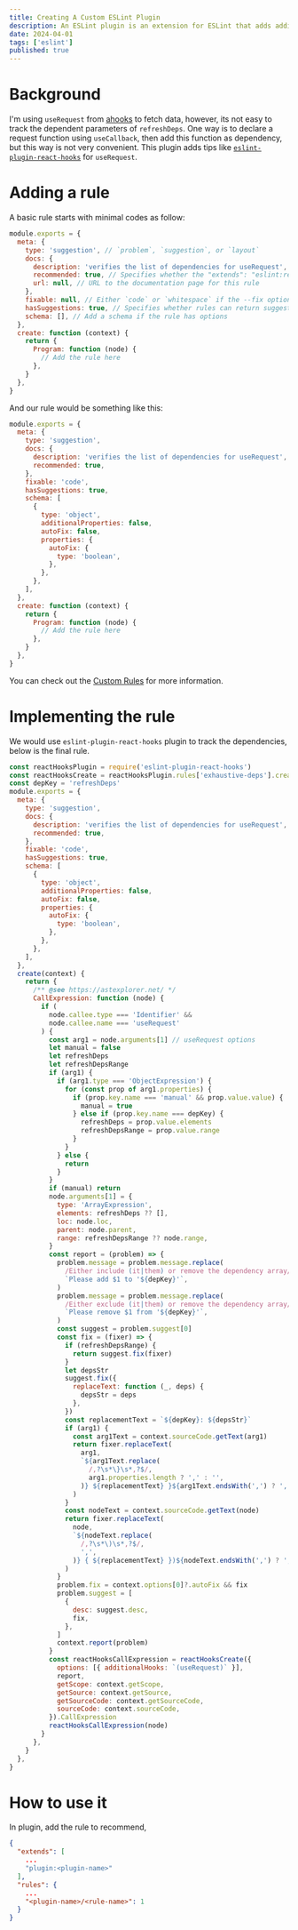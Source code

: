 ```yaml
---
title: Creating A Custom ESLint Plugin
description: An ESLint plugin is an extension for ESLint that adds additional rules and configuration options. Plugins let you customize your ESLint configuration to enforce rules that are not included in the core ESLint package. Plugins can also provide additional environments, custom processors, and configurations.
date: 2024-04-01
tags: ['eslint']
published: true
---
```


# Background

I'm using `useRequest` from [ahooks](https://ahooks.js.org/) to fetch data, however, its not easy to track the dependent parameters of `refreshDeps`. One way is to declare a request function using `useCallback`, then add this function as dependency, but this way is not very convenient. This plugin adds tips like [`eslint-plugin-react-hooks`](https://www.npmjs.com/package/eslint-plugin-react-hooks) for `useRequest`.

# Adding a rule

A basic rule starts with minimal codes as follow:

```js
module.exports = {
  meta: {
    type: 'suggestion', // `problem`, `suggestion`, or `layout`
    docs: {
      description: 'verifies the list of dependencies for useRequest',
      recommended: true, // Specifies whether the "extends": "eslint:recommended" property in a configuration file enables the rule
      url: null, // URL to the documentation page for this rule
    },
    fixable: null, // Either `code` or `whitespace` if the --fix option on the command line automatically fixes problems reported by the rule
    hasSuggestions: true, // Specifies whether rules can return suggestions (defaults to false if omitted)
    schema: [], // Add a schema if the rule has options
  },
  create: function (context) {
    return {
      Program: function (node) {
        // Add the rule here
      },
    }
  },
}
```

And our rule would be something like this:

```js
module.exports = {
  meta: {
    type: 'suggestion',
    docs: {
      description: 'verifies the list of dependencies for useRequest',
      recommended: true,
    },
    fixable: 'code',
    hasSuggestions: true,
    schema: [
      {
        type: 'object',
        additionalProperties: false,
        autoFix: false,
        properties: {
          autoFix: {
            type: 'boolean',
          },
        },
      },
    ],
  },
  create: function (context) {
    return {
      Program: function (node) {
        // Add the rule here
      },
    }
  },
}
```

You can check out the [Custom Rules](https://eslint.org/docs/latest/extend/custom-rules) for more information.

# Implementing the rule

We would use `eslint-plugin-react-hooks` plugin to track the dependencies, below is the final rule.

```js
const reactHooksPlugin = require('eslint-plugin-react-hooks')
const reactHooksCreate = reactHooksPlugin.rules['exhaustive-deps'].create
const depKey = 'refreshDeps'
module.exports = {
  meta: {
    type: 'suggestion',
    docs: {
      description: 'verifies the list of dependencies for useRequest',
      recommended: true,
    },
    fixable: 'code',
    hasSuggestions: true,
    schema: [
      {
        type: 'object',
        additionalProperties: false,
        autoFix: false,
        properties: {
          autoFix: {
            type: 'boolean',
          },
        },
      },
    ],
  },
  create(context) {
    return {
      /** @see https://astexplorer.net/ */
      CallExpression: function (node) {
        if (
          node.callee.type === 'Identifier' &&
          node.callee.name === 'useRequest'
        ) {
          const arg1 = node.arguments[1] // useRequest options
          let manual = false
          let refreshDeps
          let refreshDepsRange
          if (arg1) {
            if (arg1.type === 'ObjectExpression') {
              for (const prop of arg1.properties) {
                if (prop.key.name === 'manual' && prop.value.value) {
                  manual = true
                } else if (prop.key.name === depKey) {
                  refreshDeps = prop.value.elements
                  refreshDepsRange = prop.value.range
                }
              }
            } else {
              return
            }
          }
          if (manual) return
          node.arguments[1] = {
            type: 'ArrayExpression',
            elements: refreshDeps ?? [],
            loc: node.loc,
            parent: node.parent,
            range: refreshDepsRange ?? node.range,
          }
          const report = (problem) => {
            problem.message = problem.message.replace(
              /Either include (it|them) or remove the dependency array/,
              `Please add $1 to '${depKey}'`,
            )
            problem.message = problem.message.replace(
              /Either exclude (it|them) or remove the dependency array/,
              `Please remove $1 from '${depKey}'`,
            )
            const suggest = problem.suggest[0]
            const fix = (fixer) => {
              if (refreshDepsRange) {
                return suggest.fix(fixer)
              }
              let depsStr
              suggest.fix({
                replaceText: function (_, deps) {
                  depsStr = deps
                },
              })
              const replacementText = `${depKey}: ${depsStr}`
              if (arg1) {
                const arg1Text = context.sourceCode.getText(arg1)
                return fixer.replaceText(
                  arg1,
                  `${arg1Text.replace(
                    /,?\s*\}\s*,?$/,
                    arg1.properties.length ? ',' : '',
                  )} ${replacementText} }${arg1Text.endsWith(',') ? ',' : ''}`,
                )
              }
              const nodeText = context.sourceCode.getText(node)
              return fixer.replaceText(
                node,
                `${nodeText.replace(
                  /,?\s*\)\s*,?$/,
                  ',',
                )} { ${replacementText} })${nodeText.endsWith(',') ? ',' : ''}`,
              )
            }
            problem.fix = context.options[0]?.autoFix && fix
            problem.suggest = [
              {
                desc: suggest.desc,
                fix,
              },
            ]
            context.report(problem)
          }
          const reactHooksCallExpression = reactHooksCreate({
            options: [{ additionalHooks: `(useRequest)` }],
            report,
            getScope: context.getScope,
            getSource: context.getSource,
            getSourceCode: context.getSourceCode,
            sourceCode: context.sourceCode,
          }).CallExpression
          reactHooksCallExpression(node)
        }
      },
    }
  },
}
```

# How to use it

In plugin, add the rule to recommend,

```json title=".eslintrc"
{
  "extends": [
    ...
    "plugin:<plugin-name>"
  ],
  "rules": {
    ...
    "<plugin-name>/<rule-name>": 1
  }
}
```
